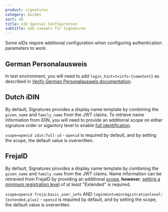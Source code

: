```yaml
---
product: signatures
category: Guides
sort: 40
title: eID Special Configuration
subtitle: eID caveats for Signatures
---
```


Some eIDs require additional configuration when configuring authentication parameters to work.

## German Personalausweis

In test environment, you will need to add `login_hint=txinfo:{sometext}` as described in [Verify German Personalausweis documentation](/verify/e-ids/german-personalausweis/#test-authorize-requests).

## Dutch iDIN

By default, Signatures provides a display name template by combining the `given_name` and `family_name` from the JWT claims.
To retrieve name information from iDIN, you will need to provide an additional scope on either signature order or sigantory level to enable [full identification](https://docs.criipto.com/verify/e-ids/dutch-idin/#full-identification).

`scope=openid idin:full-id` - `openid` is required by default, and by setting the scope, the default value is overwritten.

## FrejaID

By default, Signatures provides a display name template by combining the `given_name` and `family_name` from the JWT claims.
Name information can be retrieved from FrejaID by providing an additional [scope](/verify/e-ids/frejaid/#scopes-for-frejaid), **however**, [setting a minimum registration level](/verify/e-ids/frejaid/#setting-a-minimum-registration-level) of at least "Extended" is required.

`scope=openid freja:basic_user_info` AND `loginHint=minregistrationlevel:{extended,plus}` - `openid` is required by default, and by setting the scope, the default value is overwritten.
